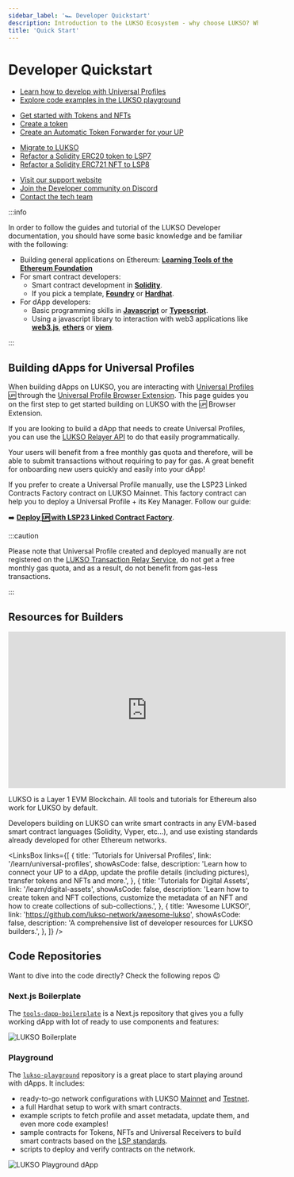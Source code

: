 ```yaml
---
sidebar_label: '🏎️ Developer Quickstart'
description: Introduction to the LUKSO Ecosystem - why choose LUKSO? Who is LUKSO intended for?
title: 'Quick Start'
---
```




# Developer Quickstart

<div style={{ display: 'grid', gridTemplateColumns: '1fr 1fr' }}>

<CardWithContent title="Dapp Developer" image={DeveloperBannerImage}>
  <ul>
    <li>
      <a href="#building-dapps-with-universal-profiles">
        <span>Learn how to develop with Universal Profiles</span>
      </a>
    </li>
    <li>
      <a
        href="https://github.com/lukso-network/lukso-playground"
        target="_blank"
      >
        <span>Explore code examples in the LUKSO playground</span>
      </a>
    </li>
  </ul>
</CardWithContent>

<CardWithContent title="Smart Contract Developer" image={DeveloperBannerImage}>
  <ul>
    <li>
      <a href="../learn/digital-assets/getting-started">
        <span>Get started with Tokens and NFTs</span>
      </a>
    </li>
    <li>
      <a href="../learn/digital-assets/token/create-lsp7-token">
        <span>Create a token</span>
      </a>
    </li>
    <li>
      <a href="../learn/universal-profile/universal-receiver/create-receiver-forwarder">
        <span>Create an Automatic Token Forwarder for your UP</span>
      </a>
    </li>
  </ul>
</CardWithContent>

<CardWithContent title="Quickstart Integration">
  <ul>
    <li>
      <a href="../learn/migrate/migrate-to-lukso">Migrate to LUKSO</a>
    </li>
    <li>
      <a href="../learn/migrate/migrate-erc20-to-lsp7">
        <span>Refactor a Solidity ERC20 token to LSP7</span>
      </a>
    </li>
    <li>
      <a href="../learn/migrate/migrate-erc721-to-lsp8">
        <span>Refactor a Solidity ERC721 NFT to LSP8</span>
      </a>
    </li>
  </ul>
</CardWithContent>

<CardWithContent title="Join the Community">
  <ul>
    <li>
      <a href="https://support.lukso.network/" target="_blank">
        <span>Visit our support website</span>
      </a>
    </li>
    <li>
      <a
        href="https://discord.com/channels/359064931246538762/585786253992132609"
        target="_blank"
      >
        <span>Join the Developer community on Discord</span>
      </a>
    </li>
    <li>
      <a href="https://support.lukso.network/contact-us" target="_blank">
        <span>Contact the tech team</span>
      </a>
    </li>
  </ul>
</CardWithContent>

</div>

:::info

In order to follow the guides and tutorial of the LUKSO Developer documentation, you should have some basic knowledge and be familiar with the following:

- Building general applications on Ethereum: [**Learning Tools of the Ethereum Foundation**](https://ethereum.org/en/developers/learning-tools/)
- For smart contract developers:
  - Smart contract development in [**Solidity**](https://docs.soliditylang.org).
  - If you pick a template, [**Foundry**](https://hardhat.org/docs) or [**Hardhat**](https://book.getfoundry.sh/).
- For dApp developers:
  - Basic programming skills in [**Javascript**](https://developer.mozilla.org/en-US/docs/Web/JavaScript) or [**Typescript**](https://www.typescriptlang.org/docs/).
  - Using a javascript library to interaction with web3 applications like [**web3.js**](https://docs.web3js.org/), [**ethers**](https://docs.ethers.org/v6/) or [**viem**](https://viem.sh/).

:::

## Building dApps for Universal Profiles

When building dApps on LUKSO, you are interacting with [Universal Profiles 🆙](../standards/accounts/introduction.md) through the [Universal Profile Browser Extension](https://chromewebstore.google.com/detail/universal-profiles/abpickdkkbnbcoepogfhkhennhfhehfn). This page guides you on the first step to get started building on LUKSO with the 🆙 Browser Extension.

<div style={{
  display: 'flex',
  flexDirection: 'column',
  margin: '3rem 0',
  gap: "1rem",
}}>

<div style={{ width: '100%', display: 'flex', justifyContent: 'center', gap: '1rem' }}>

<CallToActionButton
  icon="material-symbols:counter-1"
  text="Download & Install the UP Browser Extension 🧩"
  link="/install-up-browser-extension"
  color="white"
/>

<CallToActionButton
  icon="material-symbols:counter-2"
  text="Create a Universal Profile and try it out 🆙"
  link="https://universaleverything.io"
  color="white"
/>

<CallToActionButton
  icon="material-symbols:counter-3"
  color="white"
  link="/learn/universal-profile/connect-profile/connect-up"
  text="Explore the guides to start building dApps on LUKSO!"
/>

</div>

</div>

<div style={{ display: 'grid', gridTemplateColumns: '1fr 1fr' }}>

<CardWithContent title="Using the Relayer API">

If you are looking to build a dApp that needs to create Universal Profiles, you can use the [LUKSO Relayer API](../tools/services/relayer-developer.md) to do that easily programmatically.

Your users will benefit from a free monthly gas quota and therefore, will be able to submit transactions without requiring to pay for gas. A great benefit for onboarding new users quickly and easily into your dApp!

</CardWithContent>

<CardWithContent title="Manual Deployment">
If you prefer to create a Universal Profile manually, use the LSP23 Linked Contracts Factory contract on LUKSO Mainnet. This factory contract can help you to deploy a Universal Profile + its Key Manager. Follow our guide:

➡️ [**Deploy 🆙 with LSP23 Linked Contract Factory**](./universal-profile/advanced-guides/deploy-up-with-lsp23.md).

</CardWithContent>

</div>

:::caution

Please note that Universal Profile created and deployed manually are not registered on the [LUKSO Transaction Relay Service](../tools/services/relayer-developer.md), do not get a free monthly gas quota, and as a result, do not benefit from gas-less transactions.

:::

## Resources for Builders

<div class="video-container">
  <iframe
    width="560"
    height="315"
    src="https://www.youtube.com/embed/kJ5_6LN6mZc?si=7NWn-odkk8KmSDLz"
    title="YouTube video player"
    frameborder="0"
    allow="accelerometer; autoplay; clipboard-write; encrypted-media; gyroscope; picture-in-picture; web-share"
    referrerpolicy="strict-origin-when-cross-origin"
    allowfullscreen
  ></iframe>
</div>

LUKSO is a Layer 1 EVM Blockchain. All tools and tutorials for Ethereum also work for LUKSO by default.

Developers building on LUKSO can write smart contracts in any EVM-based smart contract languages (Solidity, Vyper, etc...), and use existing standards already developed for other Ethereum networks.

<LinksBox
  links={[
    {
      title: 'Tutorials for Universal Profiles',
      link: '/learn/universal-profiles',
      showAsCode: false,
      description:
        'Learn how to connect your UP to a dApp, update the profile details (including pictures), transfer tokens and NFTs and more.',
    },
    {
      title: 'Tutorials for Digital Assets',
      link: '/learn/digital-assets',
      showAsCode: false,
      description:
        'Learn how to create token and NFT collections, customize the metadata of an NFT and how to create collections of sub-collections.',
    },
    {
      title: 'Awesome LUKSO!',
      link: 'https://github.com/lukso-network/awesome-lukso',
      showAsCode: false,
      description:
        'A comprehensive list of developer resources for LUKSO builders.',
    },
  ]}
/>

## Code Repositories

Want to dive into the code directly? Check the following repos 😉

### Next.js Boilerplate

The [`tools-dapp-boilerplate`](https://github.com/lukso-network/tools-dapp-boilerplate) is a Next.js repository that gives you a fully working dApp with lot of ready to use components and features:

<div style={{textAlign: 'center'}}>

<img
  src="https://github.com/lukso-network/tools-dapp-boilerplate/raw/main/img/front_page.png"
  alt="LUKSO Boilerplate"
/>

</div>

### Playground

The [`lukso-playground`](https://github.com/lukso-network/lukso-playground) repository is a great place to start playing around with dApps. It includes:

- ready-to-go network configurations with LUKSO [Mainnet](../networks/mainnet/parameters.md) and [Testnet](../networks/testnet/parameters.md).
- a full Hardhat setup to work with smart contracts.
- example scripts to fetch profile and asset metadata, update them, and even more code examples!
- sample contracts for Tokens, NFTs and Universal Receivers to build smart contracts based on the [LSP standards](./benefits-lukso-standards.md).
- scripts to deploy and verify contracts on the network.

<div style={{textAlign: 'center'}}>

<img src="/img/guides/playground_dapp.png" alt="LUKSO Playground dApp" />

</div>
